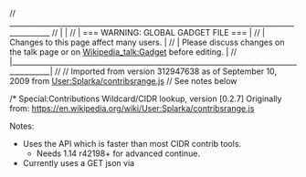 //  _________________________________________________________________________________________
// |                                                                                         |
// |                    === WARNING: GLOBAL GADGET FILE ===                                  |
// |                  Changes to this page affect many users.                                |
// | Please discuss changes on the talk page or on [[Wikipedia_talk:Gadget|Wikipedia_talk:Gadget]] before editing. |
// |_________________________________________________________________________________________|
//
// Imported from version 312947638 as of September 10, 2009 from [[User:Splarka/contribsrange.js|User:Splarka/contribsrange.js]]
// See notes below

/* Special:Contributions Wildcard/CIDR lookup, version [0.2.7]
Originally from: https://en.wikipedia.org/wiki/User:Splarka/contribsrange.js

Notes:
* Uses the API which is faster than most CIDR contrib tools.
** Needs 1.14 r42198+ for advanced continue.
* Currently uses a GET json via <script src=""> to avoid ajax problems.
* Only currently works if submitted (or called by URL parameter, eg Special:Contributions/User).
** Checks namespace and date options in form.
** Also utilizes &ucstart and &ucend date parameters if supplied manually (not supported in the UI atm).
*** These parameter soverride the form date options.
* Uses: Submit any IP CIDR range /16 or from /24 to /32. Submit any string (at least 3 characters) with a suffixed asterisk.
** eg: [123.123.123.0/24 ] or [123.123.123.* ] or [Willy* ].
* Now keeps searching until it finds crMax (or forever with crshowall=true URI parameter).
** Puts them in a nice collapsed div stack, like enhanced recent changes.
* /25 and /26 ranges now disabled, since they are inaccurate (50 parameter limit), please use /24 (ucuserprefix) or /27 (32 parameters)

To do:
* use ajax (let sysops/bots = 5000)?
*/
/*jshint scripturl:true*/
/*global jQuery, mediaWiki, prefixContribs, prefixContribsToggleDiv, prefixContribsToggleAll */
( function ( mw, $ ) {

function prefixContribsInit() {
  var options;
  var show = document.getElementById('contentSub') || document.getElementById('topbar');
  if(show) show.appendChild(document.createTextNode(wgULS(
    ' \u2022 高级贡献查询已启动，请输入IP的CIDR型态区段（/16或/24~/32）或前缀字串进行搜寻（如Ben*）。',
    ' \u2022 進階貢獻查詢已啟動，請輸入IP的CIDR型態區段（/16或/24~/32）或前綴字串進行搜尋（如Ben*）。')));
  var ucfrm = document.getElementById('mw-content-text').getElementsByTagName('form')[0];
  if(!ucfrm.target) return;

  //general optionlets independent of type of search.
  var opt_ns = "";
  if( typeof ucfrm.namespace != "undefined" ) {
    opt_ns = (parseInt(ucfrm.namespace[ucfrm.namespace.selectedIndex].value) > -1) ? '&ucnamespace=' + ucfrm.namespace[ucfrm.namespace.selectedIndex].value : '';
  }
  var opts_ts = '';
  var dateStart = ucfrm.start.value;
  var dateEnd = ucfrm.end.value;
  if(dateStart) opts_ts += '&ucstart=' + dateStart + 'T23:59:59Z';
  if(dateEnd) opts_ts += '&ucend=' + dateEnd + 'T23:59:59Z';
  var opts_se = '';
  if(queryString('ucstart')) opts_se += '&ucstart=' + encodeURIComponent(queryString('ucstart'));
  if(queryString('ucend')) opts_se += '&ucend=' + encodeURIComponent(queryString('ucend'));
  if(opts_se === '') {
    options = opt_ns + opts_ts + '&ucdir=newer';
  } else {
    options = opt_ns + opts_se + '&ucdir=newer';
  }

  var patternCIDR = /(25[0-5]|2[0-4][0-9]|[01]?[0-9][0-9]?)\.(25[0-5]|2[0-4][0-9]|[01]?[0-9][0-9]?)\.(25[0-5]|2[0-4][0-9]|[01]?[0-9][0-9]?)\.(25[0-5]|2[0-4][0-9]|[01]?[0-9][0-9]?)\/(2[7-9]|3[0-2]|24|16)/i ;
  var patternWild = /^.{3,}\*$/i ;
  var url = mw.config.get('wgServer') + mw.config.get('wgScriptPath') + '/api.php?action=query&format=json&callback=prefixContribs&rawcontinue=&list=usercontribs' + options + '&uclimit=' + parseInt(crLimit);
  if(ucfrm.target.value.search(patternCIDR) === 0) {
    prefixContribsStartbox(ucfrm.parentNode);
    var cidr = ucfrm.target.value.match(patternCIDR)[0];
    var range = cidr.match(/[^\/]\d{1,2}$/i)[0];
    if(range == 24 || range == 16) {
      //prefixable CIDR, lets do-er
      if(range == 24) {
        cidr = cidr.match(/\d{1,3}\.\d{1,3}\.\d{1,3}\./)[0];
      } else {
        cidr = cidr.match(/\d{1,3}\.\d{1,3}\./)[0];
      }
      url += '&ucuserprefix=' + cidr;
    } else {
      //complex CIDR, lets figure it out
      var oct3 = cidr.match(/\.\d{1,3}\//i)[0].replace(/(\.|\/)/g,'');
      cidr = cidr.match(/\d{1,3}\.\d{1,3}\.\d{1,3}\./)[0];
      var num = Math.pow(2,32 - range);
      var start = oct3 - oct3 % num;
      url += '&ucuser=';
      for(var i=start;i<=start + num;i++) {
        url += '' + cidr + i;
        if(i != start + num) url += '|';
      }
    }
  } else if(ucfrm.target.value.search(patternWild) === 0) {
    //very simple wildcard, lets do-er
    prefixContribsStartbox(ucfrm.parentNode);
    var prefix = ucfrm.target.value.replace(/\*$/,'');
    prefix = prefix.substr(0,1).toUpperCase() + prefix.substr(1);
    url += '&ucuserprefix=' + prefix;
  }
  mw.loader.load(url);
  crContURI = url;
}

function prefixContribsStartbox(parent) {
  var res = document.createElement('div');
  res.setAttribute('id','results-from-CIDR');
  $('.mw-userpage-userdoesnotexist').hide();
  addlinkchild(res,'javascript:prefixContribsToggleAll();',wgULS('全部展开', '全部展開'),'prefixcontribs-tog');
  var spin = document.createElement('span');
   spin.setAttribute('id','prefixcontribs-prog');
   spin.appendChild(document.createTextNode(wgULS('搜索中⋯⋯', '搜尋中⋯⋯')));
  res.appendChild(spin);
  $(spin).injectSpinner('prefixcontribs-spin');
  parent.appendChild(res);
}

window.prefixContribs = function (obj) {
  if(!obj.query || !obj.query.usercontribs) return;
  var cidr = obj.query.usercontribs;
  var res = document.getElementById('results-from-CIDR');
  if(!cidr.length) {
    res.appendChild(document.createTextNode(wgULS('没有找到符合特征的更改。', '沒有找到符合特徵的更改。')));
    $.removeSpinner('prefixcontribs-spin');
    return;
  }
  for(var i=0;i<cidr.length;i++) {
    var id = 'cr-' + escapeID(cidr[i].user);
    // group each result set based on the user name, create new div for new names
    if(!document.getElementById(id)) {
      var hdiv = document.createElement('div');
      hdiv.setAttribute('id','d-' + id);
      addlinkchild(hdiv,'javascript:prefixContribsToggleDiv("' + id +'")',cidr[i].user,'m-' + id,'cr-toggle-hidden');
      res.appendChild(hdiv);
      res.appendChild(document.createTextNode('\n'));
      var rul = document.createElement('ul');
       rul.setAttribute('id',id);
       rul.setAttribute('class','cr-list');
       rul.style.display = 'none';
      res.appendChild(rul);
      res.appendChild(document.createTextNode('\n'));
    }
    var ul = document.getElementById(id);
    ul.appendChild(document.createTextNode('\n'));
    var li = document.createElement('li');
     li.appendChild(document.createTextNode(cidr[i].timestamp.replace(/T[\d:]*Z/,' ')));
     addlinkchild(li, mw.util.getUrl( 'Special:Contributions/' + cidr[i].user ), cidr[i].user);
     li.appendChild(document.createTextNode('（'));
     addlinkchild(li, mw.util.getUrl( 'User_talk:' + cidr[i].user ), wgULS("对话", "對話"),'','mw-mightexist');
     li.appendChild(document.createTextNode(wgULS(") 编辑了 (",") 编辑了 (")));
     addlinkchild(li, mw.util.getUrl( cidr[i].title, { curid: cidr[i].pageid, diff: 'prev', oldid: cidr[i].revid } ), 'diff');
     li.appendChild(document.createTextNode('）'));
     addlinkchild(li, mw.util.getUrl( cidr[i].title, { curid: cidr[i].pageid } ), cidr[i].title);
     if(cidr[i].comment) li.appendChild(document.createTextNode(' (' + cidr[i].comment + ')'));
    ul.appendChild(li);
  }
  //continue?
  crMax = crMax - cidr.length;
  var prog = document.getElementById('prefixcontribs-prog');
  if(!obj['query-continue'] || !obj['query-continue'].usercontribs || !obj['query-continue'].usercontribs.uccontinue) {
    $.removeSpinner('prefixcontribs-spin');
    prog.parentNode.removeChild(prog);
    prefixContribsNumerate();
    return;
  }
  var url = crContURI + '&uccontinue='+ obj['query-continue'].usercontribs.uccontinue;
  if(crMax <= 0 && queryString('crshowall') != 'true') {
    prog.appendChild(document.createTextNode(wgULS("找到大量编辑，查看所有编辑请点击","找到大量編輯，查看所有編輯請點擊")));
    var ga = document.createElement('a');
     var gaurl = document.location.href;
     if(gaurl.indexOf('#') != -1) gaurl = gaurl.substr(0,gaurl.indexOf('#'));
     if(gaurl.indexOf('?') == -1) gaurl += '?';
     gaurl += '&crshowall=true';
     ga.setAttribute('href',gaurl);
     ga.appendChild(document.createTextNode(wgULS("此处","此處")));
    prog.appendChild(ga);
    prog.appendChild(document.createTextNode(wgULS("。（警告：可能导致浏览器崩溃！）","。（警告：可能導致瀏覽器崩潰！）")));
    $.removeSpinner('prefixcontribs-spin');
    prefixContribsNumerate();
  } else {
    prog.appendChild(document.createTextNode('.'));
    mw.loader.load(url);
  }
};

function prefixContribsNumerate() {
  var lsts = $( 'ul.cr-list' );
  for(var i=0;i<lsts.length;i++) {
    var dv = document.getElementById('d-' + lsts[i].getAttribute('id'));
    dv.appendChild(document.createTextNode(' ' + lsts[i].getElementsByTagName('li').length + wgULS("次编辑","次編輯")));
  }
  if(lsts.length == 1) prefixContribsToggleDiv(lsts[0].id);
}

window.prefixContribsToggleAll = function () {
  var lsts = $( 'ul.cr-list' );
  if(!lsts.length) return;
  var togglefrom = lsts[0].style.display;
  for(var i=0;i<lsts.length;i++) {
    if(lsts[i].style.display == togglefrom) prefixContribsToggleDiv(lsts[i].id);
  }
};

window.prefixContribsToggleDiv = function (id) {
  var i = document.getElementById(id);
  var m = document.getElementById('m-' + id);
  if(!i || !m) return;
  if(i.style.display == 'none') {
    i.style.display = 'block';
    m.className = 'cr-toggle-shown';
  } else {
    i.style.display = 'none';
    m.className = 'cr-toggle-hidden';
  }
};

function addlinkchild(obj,href,text,id,classes) {
  if(!obj || !href || !text) return false;
  var a = document.createElement('a');
  a.setAttribute('href',href);
  a.appendChild(document.createTextNode(text));
  if(id) a.setAttribute('id',id);
  if(classes) a.setAttribute('class',classes);
  obj.appendChild(a);
  return a;
}

function escapeID(txt) {
  var id = txt;
  id = id.replace(/ /g,'_');
  id = encodeURIComponent(id);
  id = id.replace(/\%3A/g,':');
  id = id.replace(/\%/g,'.');
  return id;
}

function queryString(p) {
  var re = RegExp('[&?#]' + p + '=([^&#]*)');
  var matches = re.exec(document.location);
  if (matches) {
    try { 
      return decodeURI(matches[1]);
    } catch (e) {
    }
  }
  return null;
}

if(mw.config.get('wgCanonicalSpecialPageName') == 'Contributions') { 
  var crContURI = ''; //query URI for continuing later
  var crLimit = 500; //limit for each query
  var crMax = 10000; //bypass with &crshowall=true URI parameter
  var crImgHid = '//upload.wikimedia.org/wikipedia/commons/a/ad/Arr_r.png';
  var crImgSho = '//upload.wikimedia.org/wikipedia/commons/f/f0/Arr_d.png';
  mw.util.addCSS('.cr-list {padding-left:5px;}\n.cr-toggle-hidden {padding-left:16px;background: transparent no-repeat center left url("' + crImgHid + '")}' +
    '\n.cr-toggle-shown {padding-left:16px;background: transparent no-repeat center left url("' + crImgSho + '")}\n.mw-mightexist {font-style:italic;}' +
    '\n#results-from-CIDR {border:1px solid black;padding:.5em}\n#prefixcontribs-tog {float:right;border:1px solid black;text-decoration:none;color:black;padding:0 5px;}');
  $(prefixContribsInit);
}

}( mediaWiki, jQuery ) );